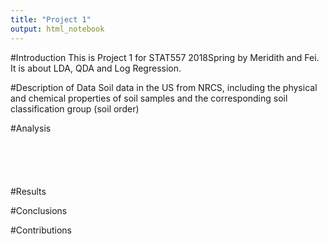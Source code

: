 ```yaml
---
title: "Project 1"
output: html_notebook
---
```



#Introduction
This is Project 1 for STAT557 2018Spring by Meridith and Fei. It is about LDA, QDA and Log Regression.

#Description of Data
Soil data in the US from NRCS, including the physical and chemical properties of soil samples and the corresponding soil classification group (soil order)

#Analysis
```r
 
```


```r
```

```r

```

```r

```

```r

```

#Results

#Conclusions

#Contributions
  